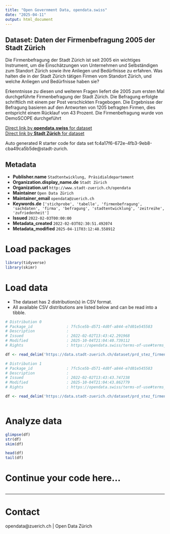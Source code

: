 ```yaml
---
title: "Open Government Data, opendata.swiss"
date: "2025-04-11"
output: html_document
---
```


## Dataset: Daten der Firmenbefragung 2005 der Stadt Zürich

Die Firmenbefragung der Stadt Zürich ist seit 2005 ein wichtiges Instrument, um die Einschätzungen von Unternehmen und Selbständigen zum Standort Zürich sowie ihre Anliegen und Bedürfnisse zu erfahren. Was halten die in der Stadt Zürich tätigen Firmen vom Standort Zürich, und welche Anliegen und Bedürfnisse haben sie?

Erkenntnisse zu diesen und weiteren Fragen liefert die 2005 zum ersten Mal durchgeführte Firmenbefragung der Stadt Zürich. Die Befragung erfolgte schriftlich mit einem per Post verschickten Fragebogen. Die Ergebnisse der Befragung basieren auf den Antworten von 1205 befragten Firmen, dies entspricht einem Rücklauf von 43 Prozent.
Die Firmenbefragung wurde von DemoSCOPE durchgeführt


[Direct link by **opendata.swiss** for dataset](https://opendata.swiss/de/dataset/daten-der-firmenbefragung-2005-der-stadt-zurich)<br>
[Direct link by **Stadt Zürich** for dataset](https://data.stadt-zuerich.ch/dataset/prd_stez_firmenbefragung_2005)

Auto generated R starter code for data set fc4a17f6-672e-4fb3-9eb8-cba49ca5b5de@stadt-zurich.

## Metadata

- **Publisher.name** `Stadtentwicklung, Präsidialdepartement`
- **Organization.display_name.de** `Stadt Zürich`
- **Organization.url** `http://www.stadt-zuerich.ch/opendata`
- **Maintainer** `Open Data Zürich`
- **Maintainer_email** `opendata@zuerich.ch`
- **Keywords.de** `['stichprobe', 'tabelle', 'firmenbefragung', 'sachdaten', 'firma', 'befragung', 'stadtentwicklung', 'zeitreihe', 'zufriedenheit']`
- **Issued** `2022-02-03T00:00:00`
- **Metadata_created** `2022-02-03T02:30:51.492074`
- **Metadata_modified** `2025-04-11T03:12:48.558912`


# Load packages

```r

library(tidyverse)
library(skimr)

```

# Load data

-   The dataset has 2 distribution(s) in CSV format.
-   All available CSV distributions are listed below and can be read into a tibble.

```r

# Distribution 0
# Package_id               : 7fc5ce5b-d571-4d0f-a844-e7d01e545583
# Description              : 
# Issued                   : 2022-02-02T13:43:42.291968
# Modified                 : 2025-10-04T21:04:40.739112
# Rights                   : https://opendata.swiss/terms-of-use#terms_open

df <- read_delim('https://data.stadt-zuerich.ch/dataset/prd_stez_firmenbefragung_2005/download/codeliste_2005.csv')

# Distribution 1
# Package_id               : 7fc5ce5b-d571-4d0f-a844-e7d01e545583
# Description              : 
# Issued                   : 2022-02-02T13:43:43.747238
# Modified                 : 2025-10-04T21:04:43.862779
# Rights                   : https://opendata.swiss/terms-of-use#terms_open

df <- read_delim('https://data.stadt-zuerich.ch/dataset/prd_stez_firmenbefragung_2005/download/Firmenbefragung_2005.csv')



```

# Analyze data

```r

glimpse(df)
str(df)
skim(df)

head(df)
tail(df)

```

# Continue your code here...

```r

```

------------------------------------------------------------------------

# Contact

opendata@zuerich.ch | Open Data Zürich
